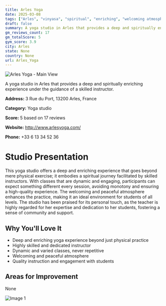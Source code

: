 ```yaml
---
title: Arles Yoga
date: 2025-03-08
tags: ["Arles", "vinyasa", "spiritual", "enriching", "welcoming atmosphere", "high-quality classes", "Arles"]  
draft: false
summary: A yoga studio in Arles that provides a deep and spiritually enriching experience under the guidance of a skilled instructor.
gm_reviews_count: 17
gm_totalScore: 5
gym_score: 3.9
city: Arles
state: None
country: None
url: Arles_Yoga
---
```


<div className="aspect-[16/9] relative my-8">
  <img 
    src="https://streetviewpixels-pa.googleapis.com/v1/thumbnail?panoid=Zi5x45RESYsdB0EzPaO6Mg&cb_client=maps_sv.tactile.gps&w=203&h=100&yaw=70.99085&pitch=0&thumbfov=100"
    alt="Arles Yoga - Main View"
    className="object-cover absolute inset-0 w-full h-full rounded-lg"
  />
</div>

A yoga studio in Arles that provides a deep and spiritually enriching experience under the guidance of a skilled instructor.

**Address:** 3 Rue du Port, 13200 Arles, France

**Category:** Yoga studio

**Score:** 5 based on 17 reviews

**Website:** http://www.arlesyoga.com/

**Phone:** +33 6 13 34 52 36

# Studio Presentation

This yoga studio offers a deep and enriching experience that goes beyond mere physical exercise; it embodies a spiritual journey facilitated by skilled instructors. With classes that are dynamic and engaging, participants can expect something different every session, avoiding monotony and ensuring a high-quality experience. The welcoming and peaceful atmosphere enhances the practice, making it an ideal environment for students of all levels. The studio has been praised for its personal touch, as the teacher is highly regarded for her expertise and dedication to her students, fostering a sense of community and support.

## Why You'll Love It

- Deep and enriching yoga experience beyond just physical practice
- Highly skilled and dedicated instructor
- Dynamic and varied classes, never repetitive
- Welcoming and peaceful atmosphere
- Quality instruction and engagement with students

## Areas for Improvement

None

<div className="grid grid-cols-1 xl:grid-cols-2 gap-4 my-8">
<div className="aspect-[4/3] relative"><img src="https://lh5.googleusercontent.com/p/AF1QipP50qksyj7BcmyVVLE0WfVmyU096VRj-zAG6iv9=w1920-h1080-k-no" alt="Image 1" className="object-cover absolute inset-0 w-full h-full rounded-lg" /></div>
</div>